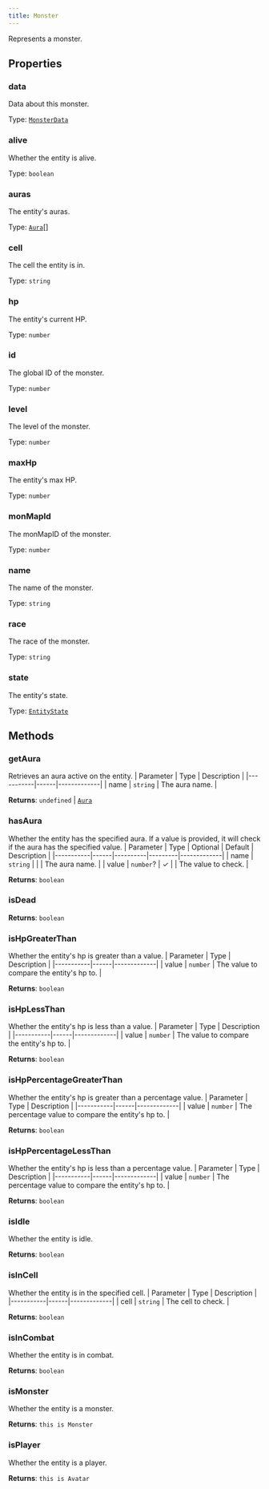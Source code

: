 ```yaml
---
title: Monster
---
```



Represents a monster.


## Properties
### data
Data about this monster.

Type: [`MonsterData`](/api-legacy/typedefs/monsterdata)

### alive <Badge text="Getter" size="small" />	
Whether the entity is alive.

Type: `boolean`

### auras <Badge text="Getter" size="small" />	
The entity's auras.

Type: [`Aura`](/api-legacy/typedefs/aura)[]

### cell <Badge text="Getter" size="small" />	
The cell the entity is in.

Type: `string`

### hp <Badge text="Getter" size="small" />	
The entity's current HP.

Type: `number`

### id <Badge text="Getter" size="small" />	
The global ID of the monster.

Type: `number`

### level <Badge text="Getter" size="small" />	
The level of the monster.

Type: `number`

### maxHp <Badge text="Getter" size="small" />	
The entity's max HP.

Type: `number`

### monMapId <Badge text="Getter" size="small" />	
The monMapID of the monster.

Type: `number`

### name <Badge text="Getter" size="small" />	
The name of the monster.

Type: `string`

### race <Badge text="Getter" size="small" />	
The race of the monster.

Type: `string`

### state <Badge text="Getter" size="small" />	
The entity's state.

Type: [`EntityState`](/api-legacy/enums/entitystate)

## Methods

### getAura
Retrieves an aura active on the entity.
| Parameter | Type | Description |
|-----------|------|-------------|
| name | `string` | The aura name. |

**Returns**: `undefined` \| [`Aura`](/api-legacy/typedefs/aura)

### hasAura
Whether the entity has the specified aura. If a value is provided,
it will check if the aura has the specified value.
| Parameter | Type | Optional | Default | Description |
|-----------|------|----------|---------|-------------|
| name | `string` |  |  | The aura name. |
| value | `number`? | ✓ |  | The value to check. |

**Returns**: `boolean`

### isDead

**Returns**: `boolean`

### isHpGreaterThan
Whether the entity's hp is greater than a value.
| Parameter | Type | Description |
|-----------|------|-------------|
| value | `number` | The value to compare the entity's hp to. |

**Returns**: `boolean`

### isHpLessThan
Whether the entity's hp is less than a value.
| Parameter | Type | Description |
|-----------|------|-------------|
| value | `number` | The value to compare the entity's hp to. |

**Returns**: `boolean`

### isHpPercentageGreaterThan
Whether the entity's hp is greater than a percentage value.
| Parameter | Type | Description |
|-----------|------|-------------|
| value | `number` | The percentage value to compare the entity's hp to. |

**Returns**: `boolean`

### isHpPercentageLessThan
Whether the entity's hp is less than a percentage value.
| Parameter | Type | Description |
|-----------|------|-------------|
| value | `number` | The percentage value to compare the entity's hp to. |

**Returns**: `boolean`

### isIdle
Whether the entity is idle.

**Returns**: `boolean`

### isInCell
Whether the entity is in the specified cell.
| Parameter | Type | Description |
|-----------|------|-------------|
| cell | `string` | The cell to check. |

**Returns**: `boolean`

### isInCombat
Whether the entity is in combat.

**Returns**: `boolean`

### isMonster
Whether the entity is a monster.

**Returns**: `this is Monster`

### isPlayer
Whether the entity is a player.

**Returns**: `this is Avatar`
